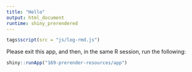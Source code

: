 ```yaml
---
title: "Hello"
output: html_document
runtime: shiny_prerendered
---
```


```r
tags$script(src = "js/log-rmd.js")
```

Please exit this app, and then, in the same R session, run the following:

```r
shiny::runApp("169-prerender-resources/app")
```

